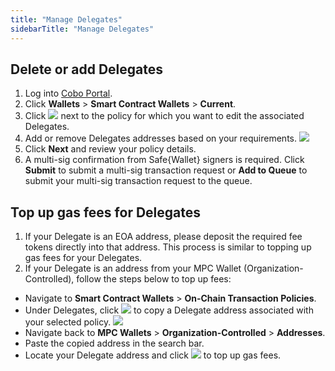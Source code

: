 ```yaml
---
title: "Manage Delegates"
sidebarTitle: "Manage Delegates"
---
```


## Delete or add Delegates

1. Log into [Cobo Portal](https://portal.cobo.com/login).
2. Click **Wallets** > **Smart Contract Wallets** > **Current**.
3. Click <img src="/en/images/smart-contract-wallet/button_edit.svg" className="icon"></img> next to the policy for which you want to edit the associated Delegates.
4. Add or remove Delegates addresses based on your requirements.
<img src="/en/images/smart-contract-wallet/10.png" className="screenshot_modal"></img>
5. Click **Next** and review your policy details.
6. A multi-sig confirmation from Safe{Wallet} signers is required. Click **Submit** to submit a multi-sig transaction request or **Add to Queue** to submit your multi-sig transaction request to the queue.

## Top up gas fees for Delegates

1. If your Delegate is an EOA address, please deposit the required fee tokens directly into that address. This process is similar to topping up gas fees for your Delegates.
2. If your Delegate is an address from your MPC Wallet (Organization-Controlled), follow the steps below to top up fees:
- Navigate to **Smart Contract Wallets** > **On-Chain Transaction Policies**.
- Under Delegates, click <img src="/en/images/smart-contract-wallet/button_copy.svg" className="icon"></img> to copy a Delegate address associated with your selected policy.
<img src="/en/images/smart-contract-wallet/11.png" className="screenshot_full_screen"></img>
- Navigate back to **MPC Wallets** > **Organization-Controlled** > **Addresses**.
- Paste the copied address in the search bar.
- Locate your Delegate address and click <img src="/en/images/smart-contract-wallet/button_deposit.svg" className="icon"></img> to top up gas fees.

